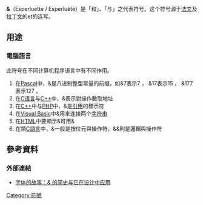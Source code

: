 {{no footnotes|time=2017-12-29T14:56:56+00:00}}
{{Other uses|& (濱崎步單曲)|subject=字元|other=[[濱崎步|濱崎步]]的單曲}}
{{標點符號|&}}
'''&'''（Esperluette / Esperluète）是「和」、「与」之代表符号。这个符号源于[[法语|法文]]及[[拉丁语|拉丁文]]的et的连写。

== 用途 ==
=== 電腦語言 ===
此符号在不同计算机程序语言中有不同作用。
# 在[[Pascal|Pascal]]中，&是八进制整型常量的前缀，如&7表示7 ， &17表示15 ， &177表示127 。
# 在[[C语言|C语言]]与[[C++|C++]]中，&表示對操作數取地址
# 在[[C++|C++]]中与[[PHP|PHP]]中，&是[[引用型|引用]]的標示符
# 在[[Visual_Basic|Visual Basic]]中&用来连接两个[[字符串|字符串]]
# 在[[HTML|HTML]]中要顯示&可用&amp;
# 在類[[C語言|C語言]]中，&一般是按位元與操作符，&&則是邏輯與操作符

== 參考資料 ==

=== 外部連結 ===
* [http://www.comsharp.com/GetKnowledge/zh-CN/TeamBlogTimothyPage_K883.aspx 字体的故事：& 的简史与它在设计中应用]{{Wayback|url=http://www.comsharp.com/GetKnowledge/zh-CN/TeamBlogTimothyPage_K883.aspx |date=20100119022120 }}{{zh-cn}}
{{Commonscat|Ampersand}}

[[Category:符號|Category:符號]]